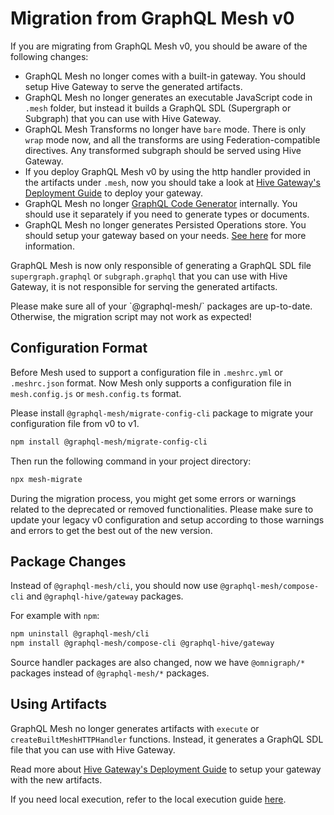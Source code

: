 
# Migration from GraphQL Mesh v0

If you are migrating from GraphQL Mesh v0, you should be aware of the following changes:

- GraphQL Mesh no longer comes with a built-in gateway. You should setup Hive Gateway to serve the
  generated artifacts.
- GraphQL Mesh no longer generates an executable JavaScript code in `.mesh` folder, but instead it
  builds a GraphQL SDL (Supergraph or Subgraph) that you can use with Hive Gateway.
- GraphQL Mesh Transforms no longer have `bare` mode. There is only `wrap` mode now, and all the
  transforms are using Federation-compatible directives. Any transformed subgraph should be served
  using Hive Gateway.
- If you deploy GraphQL Mesh v0 by using the http handler provided in the artifacts under `.mesh`,
  now you should take a look at
  [Hive Gateway's Deployment Guide](https://graphql-hive.com/docs/gateway/deployment) to deploy your
  gateway.
- GraphQL Mesh no longer [GraphQL Code Generator](https://graphql-codegen.com) internally. You
  should use it separately if you need to generate types or documents.
- GraphQL Mesh no longer generates Persisted Operations store. You should setup your gateway based
  on your needs.
  [See here](https://graphql-hive.com/docs/gateway/features/performance/persisted-operations) for
  more information.

GraphQL Mesh is now only responsible of generating a GraphQL SDL file `supergraph.graphql` or
`subgraph.graphql` that you can use with Hive Gateway, it is not responsible for serving the
generated artifacts.

<Callout>
  Please make sure all of your `@graphql-mesh/` packages are up-to-date. Otherwise, the migration
  script may not work as expected!
</Callout>

## Configuration Format

Before Mesh used to support a configuration file in `.meshrc.yml` or `.meshrc.json` format. Now Mesh
only supports a configuration file in `mesh.config.js` or `mesh.config.ts` format.

Please install `@graphql-mesh/migrate-config-cli` package to migrate your configuration file from v0
to v1.

```sh npm2yarn
npm install @graphql-mesh/migrate-config-cli
```

Then run the following command in your project directory:

```sh
npx mesh-migrate
```

During the migration process, you might get some errors or warnings related to the deprecated or
removed functionalities. Please make sure to update your legacy v0 configuration and setup according
to those warnings and errors to get the best out of the new version.

## Package Changes

Instead of `@graphql-mesh/cli`, you should now use `@graphql-mesh/compose-cli` and
`@graphql-hive/gateway` packages.

For example with `npm`:

```bash
npm uninstall @graphql-mesh/cli
npm install @graphql-mesh/compose-cli @graphql-hive/gateway
```

Source handler packages are also changed, now we have `@omnigraph/*` packages instead of
`@graphql-mesh/*` packages.

## Using Artifacts

GraphQL Mesh no longer generates artifacts with `execute` or `createBuiltMeshHTTPHandler` functions.
Instead, it generates a GraphQL SDL file that you can use with Hive Gateway.

Read more about [Hive Gateway's Deployment Guide](https://graphql-hive.com/docs/gateway/deployment)
to setup your gateway with the new artifacts.

If you need local execution, refer to the local execution guide [here](/v1/local-execution).
